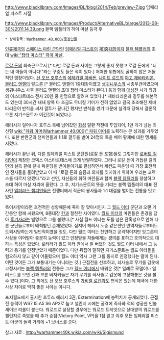 {{{+1 '''Sigismund'''}}}

http://www.blacklibrary.com/Images/BL/blog/2014/Feb/preview-7.jpg
임페리얼 피스트 시절

http://www.blacklibrary.com/Images/Product/AlternativeBL/xlarge/2013-08-30%2011.14.39.png
블랙 템플러의 하이 마샬 등극 후

 * 상위항목：[[Warhammer 40,000/등장인물]]

[[인류제국]]의 [[스페이스 마린 군단]]인 [[임페리얼 피스트]]의 [[프라이토르|제1중대장]]이자 [[블랙 템플러]]의 초대 [[wiki:"챕터 마스터" 하이 마샬]].

[[로갈 돈]]의 최측근으로서 [* 다만 로갈 돈과 사이는 그렇게 좋지 못했고 로갈 돈에게 "너는 내 아들이 아니다!"라는 꾸중도 들은 적이 있다.] 어떠한 위협에도 굴하지 않은 저돌적인 맹장이었다. [[선 오브 호루스]]의 [[에제카일 아바돈]], [[나이트 로드]]의 [[야고 제바타리온]], [[블러드 엔젤]]의 랄도론 [* 블러드 앤젤의 1중대장이였고 [[생귀니우스]]의 시종무관이였으며 생귀니우스 사후 블러드 엔젤의 초대 챕터 마스터가 된다.] 등과 함께 [[대성전]] 시기 최강의 아스타르테스 전사 20인 중 한명으로 알려져 있었다.[* 제바타리온과 결투를 해본적도 있는데 30시간 내내 양쪽 다 조금도 무너질 기미가 전혀 없었고 결국 초조해진 제바타리온이 반칙을 써서 결투가 끝나긴 했지만 반칙을 썼기 때문에 실격패 당해서 결론적으론 지기스문트가 이긴것이 되었다.]. 

헤러시가 일어나자 호루스 측에 넘어갔던 [[화성]] 탈환 작전에 투입되어, 1만 개가 넘는 최신형 [[wiki:"파워 아머(Warhammer 40,000)" 파워 아머]]를 노획하는 큰 성과를 거두었다. 또한 반란군의 챔피언들과 1:1로 결투를 벌여 24명의 목을 베어 황제에 대한 맹세를 지켰다.

헤러시가 끝난 뒤, 다른 임페리얼 피스트 군단원(로갈 돈 포함)들도 그렇지만 [[로버트 길리먼]]이 제창한 코덱스 아스타르테스에 크게 반발하였다. 그러나 로갈 돈이 거듭된 길리먼의 설득 끝에 끝내 파운딩을 받아들이기로 결심하면서 세컨드 파운딩 때 가장 호전적인 전사들을 물려받았고 이 때 "로갈 돈의 슬픔과 의지를 잊지않기 위하여 우리는 코덱스를 따르지 않겠다."라고 선언, 자신들의 휘하 마린들과 함께 [[블랙 템플러]]를 창설하고 초대 하이 마샬 자리에 올랐다. 그 후, 지기스문트의 뜻을 기리는 블랙 템플러의 대표 전사인 [[엠퍼러스 챔피언]]들은 전쟁터에서 적군의 용사들과 1:1 대결을 벌이는 전통을 잇고 있다.

특이사항이라면 호전적인 성향때문에 죽이 잘 맞아서인지 그 [[월드 이터]] 군단과 오랜 기간동안 함께 싸웠으며, 8중대장 [[칸 더 비트레이어|칸]]과 절친한 사이였다. [[월드 이터]]의 마린들은 존경을 담아 [[흑기사]]라는 별명으로 그를 불렀다.[* 사실 월드 이터는 도를 넘은 잔혹성으로 인해 다른 군단들로부터 배척받던 존재였었다. 심지어 헤러시 도중 같은편인 반역자들로부터도 도외시당하는게 일반적이였을 정도. 다만 월드 이터는 잔인하고 공격적이지만 앙그론의 사상을 이어받아 충분히 능력이 있고 인정받을 자들에게는 경의를 표하고 호의적으로 대하는 특성은 있었다. 로타라가 월드 이터 안에서 잘 버텼던 것도 월드 이터 내에서 그 능력과 용기를 인정받았기 때문이었다. 다만 뒤집어 말하면 지기스문트는 월드 이터들을 혐오하지 않고 같이 어울렸으며 월드 이터 역시 그런 그를 동지로 인정했다는 말이 된다. 어떤 것이든 그가 보통내기는 아니라는 것.] 근접전을 선호하고, 쇠사슬로 무기를 갑옷에 고정시키는 [[블랙 템플러]]의 전통은 그가 [[월드 이터]]에서 배워온 것[* 일례로 모델이나 일러스트를 보면 칸과 코른 버저커들은 자기 무기를 쇠사슬로 갑옷에 고정해놓은 것을 볼 수 있다.]이다. 그 외에도 선 오브 호루스의 [[가비엘 로켄]]과도 면식은 있는데 제국에 대한 사상 차이로 딱히 좋은 사이는 아니다.

포지월드에서 출시한 호루스 헤러시 3권, Extermination에 능력치가 공개되었다. 근접전 능력이 WS7 I5 A5 S6 AP2로 높고 챌린지 시에는 공격에 즉사와 적의 성공한 인불 세이브 리롤이 붙는다. 워로드로 설정할 경우에는 워로드 트레잇으로 상대방의 워로드를 챌린지로 죽였을 때 추가 승점(Victory Point, VP)을 1점 얻고 이후 모든 임페리얼 피스트 아군의 돌격 거리에 +1 보너스를 준다.

참고 자료 : 
http://warhammer40k.wikia.com/wiki/Sigismund
